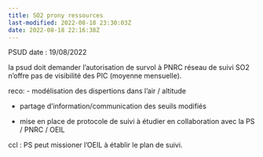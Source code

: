 ```yaml
---
title: SO2 prony ressources
last-modified: 2022-08-18 23:30:03Z
date: 2022-08-18 22:16:38Z
---
```


PSUD
date : 19/08/2022

la psud doit demander l'autorisation de survol à PNRC
réseau de suivi SO2 n'offre pas de visibilité des PIC (moyenne mensuelle). 

reco:
- modélisation des dispertions dans l'air / altitude

- partage d'information/communication des seuils modifiés

- mise en place de protocole de suivi à étudier en collaboration avec la PS / PNRC / OEIL

ccl :
PS peut missioner  l'OEIL à établir le plan de suivi.